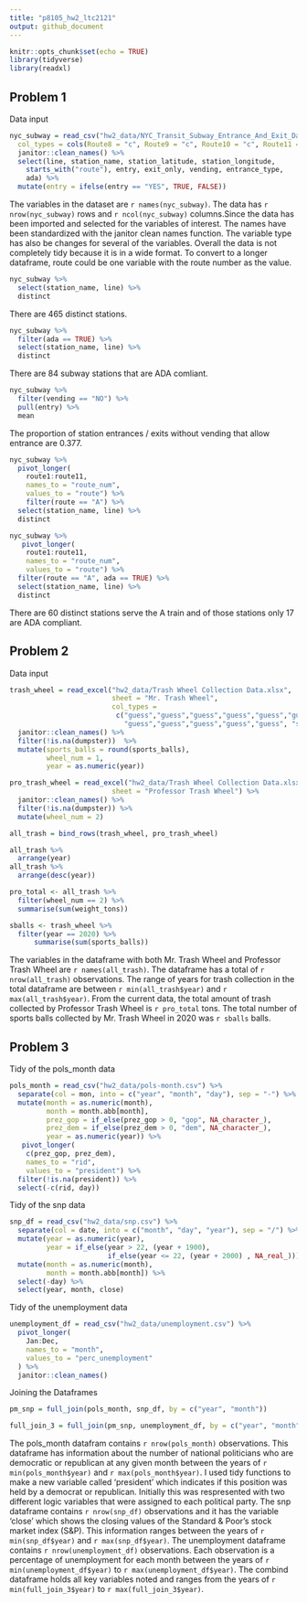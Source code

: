 ```yaml
---
title: "p8105_hw2_ltc2121"
output: github_document
---
```


```r
knitr::opts_chunk$set(echo = TRUE)
library(tidyverse)
library(readxl)
```

## Problem 1

Data input 

```r
nyc_subway = read_csv("hw2_data/NYC_Transit_Subway_Entrance_And_Exit_Data.csv",
  col_types = cols(Route8 = "c", Route9 = "c", Route10 = "c", Route11 = "c")) %>% 
  janitor::clean_names() %>% 
  select(line, station_name, station_latitude, station_longitude, 
    starts_with("route"), entry, exit_only, vending, entrance_type, 
    ada) %>% 
  mutate(entry = ifelse(entry == "YES", TRUE, FALSE))
```

The variables in the dataset are `r names(nyc_subway)`. The data has `r nrow(nyc_subway)` rows and `r ncol(nyc_subway)` columns.Since the data has been imported and selected for the variables of interest. The names have been standardized with the janitor clean names function. The variable type has also be changes for several of the variables. Overall the data is not completely tidy because it is in a wide format. To convert to a longer dataframe, route could be one variable with the route number as the value. 

```r
nyc_subway %>% 
  select(station_name, line) %>% 
  distinct
```

There are 465 distinct stations. 

```r
nyc_subway %>% 
  filter(ada == TRUE) %>% 
  select(station_name, line) %>% 
  distinct
```

There are 84 subway stations that are ADA comliant. 

```r
nyc_subway %>% 
  filter(vending == "NO") %>% 
  pull(entry) %>% 
  mean
```

The proportion of station entrances / exits without vending that allow entrance are 0.377. 

```r
nyc_subway %>% 
  pivot_longer(
    route1:route11, 
    names_to = "route_num", 
    values_to = "route") %>% 
    filter(route == "A") %>% 
  select(station_name, line) %>% 
  distinct

nyc_subway %>% 
   pivot_longer(
    route1:route11,
    names_to = "route_num",
    values_to = "route") %>% 
  filter(route == "A", ada == TRUE) %>% 
  select(station_name, line) %>% 
  distinct
```

There are 60 distinct stations serve the A train and of those stations only 17 are ADA compliant. 

## Problem 2

Data input

```r
trash_wheel = read_excel("hw2_data/Trash Wheel Collection Data.xlsx", 
                         sheet = "Mr. Trash Wheel", 
                         col_types = 
                          c("guess","guess","guess","guess","guess","guess","guess","guess","guess",
                            "guess","guess","guess","guess","guess", "skip", "skip")) %>% 
  janitor::clean_names() %>% 
  filter(!is.na(dumpster))  %>% 
  mutate(sports_balls = round(sports_balls),
         wheel_num = 1, 
         year = as.numeric(year))

pro_trash_wheel = read_excel("hw2_data/Trash Wheel Collection Data.xlsx", 
                         sheet = "Professor Trash Wheel") %>% 
  janitor::clean_names() %>% 
  filter(!is.na(dumpster)) %>% 
  mutate(wheel_num = 2)

all_trash = bind_rows(trash_wheel, pro_trash_wheel)

all_trash %>% 
  arrange(year) 
all_trash %>% 
  arrange(desc(year))

pro_total <- all_trash %>% 
  filter(wheel_num == 2) %>% 
  summarise(sum(weight_tons))

sballs <- trash_wheel %>% 
  filter(year == 2020) %>% 
      summarise(sum(sports_balls))
```

The variables in the dataframe with both Mr. Trash Wheel and Professor Trash Wheel are `r names(all_trash)`. The dataframe has a total of `r nrow(all_trash)` observations. The range of years for trash collection in the total dataframe are between `r min(all_trash$year)` and `r max(all_trash$year)`. From the current data, the total amount of trash collected by Professor Trash Wheel is `r pro_total` tons. The total number of sports balls collected by Mr. Trash Wheel in 2020 was `r sballs` balls.

## Problem 3

Tidy of the pols_month data 

```r
pols_month = read_csv("hw2_data/pols-month.csv") %>% 
  separate(col = mon, into = c("year", "month", "day"), sep = "-") %>% 
  mutate(month = as.numeric(month), 
         month = month.abb[month], 
         prez_gop = if_else(prez_gop > 0, "gop", NA_character_), 
         prez_dem = if_else(prez_dem > 0, "dem", NA_character_), 
         year = as.numeric(year)) %>% 
   pivot_longer(
    c(prez_gop, prez_dem), 
    names_to = "rid", 
    values_to = "president") %>%  
  filter(!is.na(president)) %>%   
  select(-c(rid, day))

```

Tidy of the snp data 

```r
snp_df = read_csv("hw2_data/snp.csv") %>% 
  separate(col = date, into = c("month", "day", "year"), sep = "/") %>% 
  mutate(year = as.numeric(year), 
         year = if_else(year > 22, (year + 1900), 
                        if_else(year <= 22, (year + 2000) , NA_real_))) %>% 
  mutate(month = as.numeric(month), 
         month = month.abb[month]) %>% 
  select(-day) %>% 
  select(year, month, close)
```

Tidy of the unemployment data

```r
unemployment_df = read_csv("hw2_data/unemployment.csv") %>% 
  pivot_longer(
    Jan:Dec, 
    names_to = "month", 
    values_to = "perc_unemployment"
  ) %>% 
  janitor::clean_names()
```

Joining the Dataframes 

```r
pm_snp = full_join(pols_month, snp_df, by = c("year", "month"))

full_join_3 = full_join(pm_snp, unemployment_df, by = c("year", "month"))
```

The pols_month datafram contains `r nrow(pols_month)` observations. This dataframe has information about the number of national politicians who are democratic or republican at any given month between the years of `r min(pols_month$year)` and `r max(pols_month$year)`. I used tidy functions to make a new variable called 'president' which indicates if this position was held by a democrat or republican. Initially this was respresented with two different logic variables that were assigned to each political party. The snp dataframe contains `r nrow(snp_df)` observations and it has the variable 'close' which shows the closing values of the Standard & Poor’s stock market index (S&P). This information ranges between the years of `r min(snp_df$year)` and `r max(snp_df$year)`. The unemployment dataframe contains `r nrow(unemployment_df)` observations. Each observation is a percentage of unemployment for each month between the years of `r min(unemployment_df$year)` to `r max(unemployment_df$year)`. The combind dataframe holds all key variables noted and ranges from the years of `r min(full_join_3$year)` to `r max(full_join_3$year)`. 
